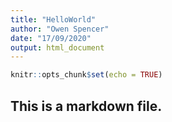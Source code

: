 ```yaml
---
title: "HelloWorld"
author: "Owen Spencer"
date: "17/09/2020"
output: html_document
---
```


```r
knitr::opts_chunk$set(echo = TRUE)
```

## This is a markdown file.
